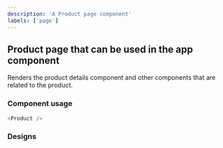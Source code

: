 ```yaml
---
description: 'A Product page component'
labels: ['page']
---
```



## Product page that can be used in the app component

Renders the product details component and other components that are related to the product.

### Component usage

```js
<Product />
```

### Designs

<FigmaEmbed src="https://www.figma.com/embed?embed_host=share&url=https%3A%2F%2Fwww.figma.com%2Ffile%2FYOdxHWPVnxBcTAYw0zPyXf%2Fproduct%3Fnode-id%3D1310%253A4180" />
